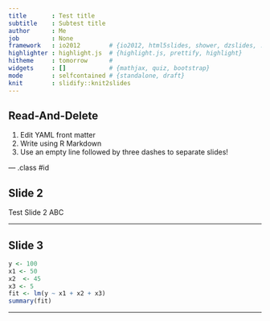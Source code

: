 ```yaml
---
title       : Test title
subtitle    : Subtest title
author      : Me
job         : None
framework   : io2012        # {io2012, html5slides, shower, dzslides, ...}
highlighter : highlight.js  # {highlight.js, prettify, highlight}
hitheme     : tomorrow      # 
widgets     : []            # {mathjax, quiz, bootstrap}
mode        : selfcontained # {standalone, draft}
knit        : slidify::knit2slides
---
```


## Read-And-Delete

1. Edit YAML front matter
2. Write using R Markdown
3. Use an empty line followed by three dashes to separate slides!

--- .class #id 

## Slide 2

Test Slide 2 ABC

- - - 

## Slide 3

```r
y <- 100
x1 <- 50
x2  <- 45
x3 <- 5
fit <- lm(y ~ x1 + x2 + x3)
summary(fit)
```

- - - 

